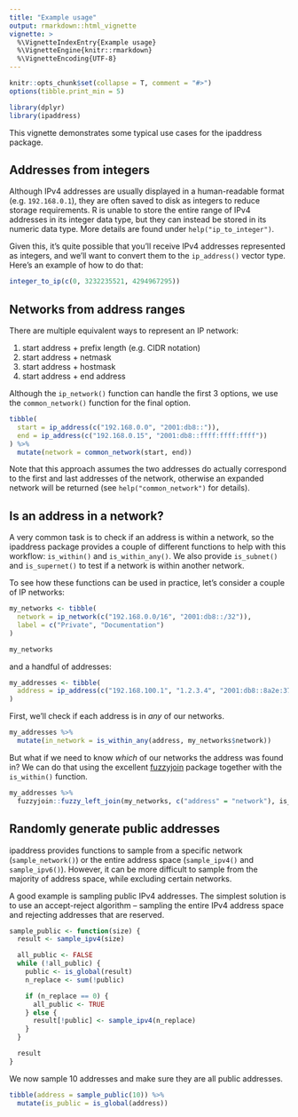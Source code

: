 ```yaml
---
title: "Example usage"
output: rmarkdown::html_vignette
vignette: >
  %\VignetteIndexEntry{Example usage}
  %\VignetteEngine{knitr::rmarkdown}
  %\VignetteEncoding{UTF-8}
---
```


```r
knitr::opts_chunk$set(collapse = T, comment = "#>")
options(tibble.print_min = 5)

library(dplyr)
library(ipaddress)
```

This vignette demonstrates some typical use cases for the ipaddress package.


## Addresses from integers

Although IPv4 addresses are usually displayed in a human-readable format (e.g. `192.168.0.1`), they are often saved to disk as integers to reduce storage requirements.
R is unable to store the entire range of IPv4 addresses in its integer data type, but they can instead be stored in its numeric data type.
More details are found under `help("ip_to_integer")`.

Given this, it's quite possible that you'll receive IPv4 addresses represented as integers, and we'll want to convert them to the `ip_address()` vector type. Here's an example of how to do that:

```r
integer_to_ip(c(0, 3232235521, 4294967295))
```


## Networks from address ranges

There are multiple equivalent ways to represent an IP network:

1. start address + prefix length (e.g. CIDR notation)
2. start address + netmask
3. start address + hostmask
4. start address + end address

Although the `ip_network()` function can handle the first 3 options, we use the `common_network()` function for the final option.

```r
tibble(
  start = ip_address(c("192.168.0.0", "2001:db8::")),
  end = ip_address(c("192.168.0.15", "2001:db8::ffff:ffff:ffff"))
) %>%
  mutate(network = common_network(start, end))
```

Note that this approach assumes the two addresses do actually correspond to the first and last addresses of the network, otherwise an expanded network will be returned (see `help("common_network")` for details).


## Is an address in a network?

A very common task is to check if an address is within a network, so the ipaddress package provides a couple of different functions to help with this workflow: `is_within()` and `is_within_any()`.
We also provide `is_subnet()` and `is_supernet()` to test if a network is within another network.

To see how these functions can be used in practice, let's consider a couple of IP networks:

```r
my_networks <- tibble(
  network = ip_network(c("192.168.0.0/16", "2001:db8::/32")),
  label = c("Private", "Documentation")
)

my_networks
```

and a handful of addresses:

```r
my_addresses <- tibble(
  address = ip_address(c("192.168.100.1", "1.2.3.4", "2001:db8::8a2e:370:7334", "::1"))
)
```

First, we'll check if each address is in _any_ of our networks.

```r
my_addresses %>%
  mutate(in_network = is_within_any(address, my_networks$network))
```

But what if we need to know _which_ of our networks the address was found in?
We can do that using the excellent [fuzzyjoin](https://cran.r-project.org/package=fuzzyjoin) package together with the `is_within()` function.

```r
my_addresses %>%
  fuzzyjoin::fuzzy_left_join(my_networks, c("address" = "network"), is_within)
```

## Randomly generate public addresses

ipaddress provides functions to sample from a specific network (`sample_network()`) or the entire address space (`sample_ipv4()` and `sample_ipv6()`).
However, it can be more difficult to sample from the majority of address space, while excluding certain networks.

A good example is sampling public IPv4 addresses.
The simplest solution is to use an accept-reject algorithm -- sampling the entire IPv4 address space and rejecting addresses that are reserved.

```r
sample_public <- function(size) {
  result <- sample_ipv4(size)

  all_public <- FALSE
  while (!all_public) {
    public <- is_global(result)
    n_replace <- sum(!public)

    if (n_replace == 0) {
      all_public <- TRUE
    } else {
      result[!public] <- sample_ipv4(n_replace)
    }
  }

  result
}
```

We now sample 10 addresses and make sure they are all public addresses.

```r
tibble(address = sample_public(10)) %>%
  mutate(is_public = is_global(address))
```
